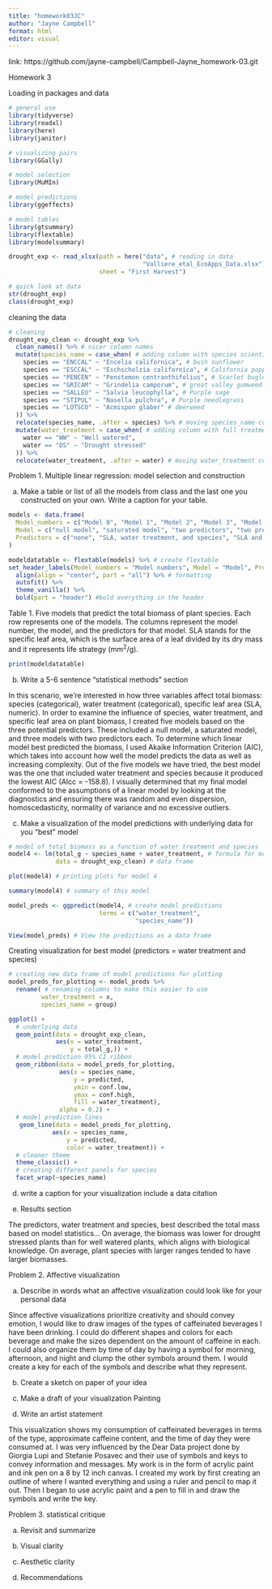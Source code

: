 ```yaml
---
title: "homework03JC"
author: "Jayne Campbell"
format: html
editor: visual
---
```

link: https://github.com/jayne-campbell/Campbell-Jayne_homework-03.git

Homework 3

Loading in packages and data
```r
# general use
library(tidyverse)
library(readxl)
library(here)
library(janitor)

# visualizing pairs
library(GGally)

# model selection
library(MuMIn)

# model predictions
library(ggeffects)

# model tables
library(gtsummary)
library(flextable)
library(modelsummary)

drought_exp <- read_xlsx(path = here("data", # reading in data
                                     "Valliere_etal_EcoApps_Data.xlsx"),
                         sheet = "First Harvest")

# quick look at data 
str(drought_exp)
class(drought_exp)

```

cleaning the data
```r
# cleaning
drought_exp_clean <- drought_exp %>% 
  clean_names() %>% # nicer column names
  mutate(species_name = case_when( # adding column with species scientific names
    species == "ENCCAL" ~ "Encelia californica", # bush sunflower
    species == "ESCCAL" ~ "Eschscholzia californica", # California poppy
    species == "PENCEN" ~ "Penstemon centranthifolius", # Scarlet bugler
    species == "GRICAM" ~ "Grindelia camporum", # great valley gumweed
    species == "SALLEU" ~ "Salvia leucophylla", # Purple sage
    species == "STIPUL" ~ "Nasella pulchra", # Purple needlegrass
    species == "LOTSCO" ~ "Acmispon glaber" # deerweed
  )) %>% 
  relocate(species_name, .after = species) %>% # moving species_name column after species
  mutate(water_treatment = case_when( # adding column with full treatment names
    water == "WW" ~ "Well watered",
    water == "DS" ~ "Drought stressed"
  )) %>% 
  relocate(water_treatment, .after = water) # moving water_treatment column after water
```


Problem 1. Multiple linear regression: model selection and construction

a. Make a table or list of all the models from class and the last one you constructed on your own. Write a caption for your table.

```r
models <- data.frame(
  Model_numbers = c("Model 0", "Model 1", "Model 2", "Model 3", "Model 4"),
  Model = c("null model", "saturated model", "two predictors", "two predictors", "two predictors"),
  Predictors = c("none", "SLA, water treatment, and species", "SLA and water treatment", "SLA and species", "water treatment and species")
)

modeldatatable <- flextable(models) %>% # create flextable
set_header_labels(Model_numbers = "Model numbers", Model = "Model", Predictors = "Predictors") %>% # rename headers 
  align(align = "center", part = "all") %>% # formatting 
  autofit() %>%
  theme_vanilla() %>%
  bold(part = "header") #bold everything in the header
```


Table 1. Five models that predict the total biomass of plant species. Each row represents one of the models. The columns represent the model number, the model, and the predictors for that model. SLA stands for the specific leaf area, which is the surface area of a leaf divided by its dry mass and it represents life strategy (mm^2^/g).

```r
print(modeldatatable)
```
  
b. Write a 5-6 sentence "statistical methods" section

In this scenario, we're interested in how three variables affect total biomass: species (categorical), water treatment (categorical), specific leaf area (SLA, numeric). In order to examine the influence of species, water treatment, and specific leaf area on plant biomass, I created five models based on the three potential predictors. These included a null model, a saturated model, and three models with two predictors each. To determine which linear model best predicted the biomass, I used Akaike Information Criterion (AIC), which takes into account how well the model predicts the data as well as increasing complexity. Out of the five models we have tried, the best model was the one that included water treatment and species because it produced the lowest AIC (AIcc = -158.8). I visually determined that my final model conformed to the assumptions of a linear model by looking at the diagnostics and ensuring there was random and even dispersion, homoscedasticity, normality of variance and no excessive outliers. 

c. Make a visualization of the model predictions with underlying data for you "best" model

```r
# model of total biomass as a function of water treatment and species
model4 <- lm(total_g ~ species_name + water_treatment, # formula for model
             data = drought_exp_clean) # data frame

plot(model4) # printing plots for model 4
```
```r
summary(model4) # summary of this model
```
```r
model_preds <- ggpredict(model4, # create model predictions 
                         terms = c("water_treatment", 
                                   "species_name"))

View(model_preds) # View the predictions as a data frame
```

Creating visualization for best model (predictors = water treatment and species)

```r
# creating new data frame of model predictions for plotting
model_preds_for_plotting <- model_preds %>% 
  rename( # renaming columns to make this easier to use
         water_treatment = x,
         species_name = group)

ggplot() +
  # underlying data
  geom_point(data = drought_exp_clean,
             aes(x = water_treatment,
                 y = total_g,)) +
  # model prediction 95% CI ribbon
  geom_ribbon(data = model_preds_for_plotting,
              aes(x = species_name, 
                  y = predicted,
                  ymin = conf.low,
                  ymax = conf.high,
                  fill = water_treatment),
              alpha = 0.2) +
  # model prediction lines
   geom_line(data = model_preds_for_plotting,
            aes(x = species_name, 
                y = predicted,
                color = water_treatment)) +
  # cleaner theme
  theme_classic() +
  # creating different panels for species
  facet_wrap(~species_name)
```

d. write a caption for your visualization
  include a data citation
  
e. Results section

The predictors, water treatment and species, best described the total mass based on model statistics...
On average, the biomass was lower for drought stressed plants than for well watered plants, which aligns with biological knowledge. 
On average, plant species with larger ranges tended to have larger biomasses. 

Problem 2. Affective visualization

a. Describe in words what an affective visualization could look like for your personal data

Since affective visualizations prioritize creativity and should convey emotion, I would like to draw images of the types of caffeinated beverages I have been drinking. I could do different shapes and colors for each beverage and make the sizes dependent on the amount of caffeine in each. I could also organize them by time of day by having a symbol for morning, afternoon, and night and clump the other symbols around them. I would create a key for each of the symbols and describe what they represent.

b. Create a sketch on paper of your idea



c. Make a draft of your visualization
Painting


d. Write an artist statement 

This visualization shows my consumption of caffeinated beverages in terms of the type, approximate caffeine content, and the time of day they were consumed at. I was very influenced by the Dear Data project done by Giorgia Lupi and Stefanie Posavec and their use of symbols and keys to convey information and messages. My work is in the form of acrylic paint and ink pen on a 8 by 12 inch canvas. I created my work by first creating an outline of where I wanted everything and using a ruler and pencil to map it out. Then I began to use acrylic paint and a pen to fill in and draw the symbols and write the key. 

Problem 3. statistical critique

a. Revisit and summarize

b. Visual clarity

c. Aesthetic clarity

d. Recommendations





